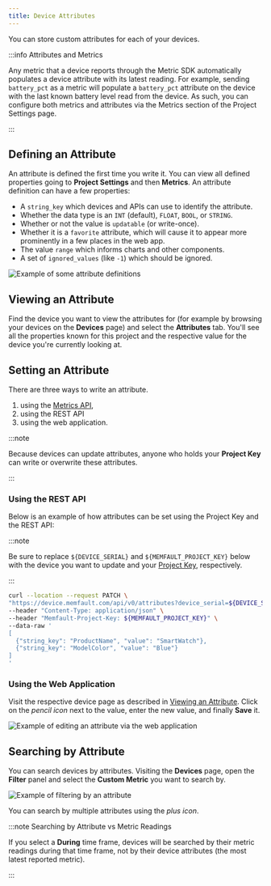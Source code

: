 ```yaml
---
title: Device Attributes
---
```


You can store custom attributes for each of your devices.

:::info Attributes and Metrics

Any metric that a device reports through the Metric SDK automatically populates
a device attribute with its latest reading. For example, sending `battery_pct`
as a metric will populate a `battery_pct` attribute on the device with the last
known battery level read from the device. As such, you can configure both
metrics and attributes via the Metrics section of the Project Settings page.

:::

## Defining an Attribute

An attribute is defined the first time you write it. You can view all defined
properties going to **Project Settings** and then **Metrics**. An attribute
definition can have a few properties:

- A `string_key` which devices and APIs can use to identify the attribute.
- Whether the data type is an `INT` (default), `FLOAT`, `BOOL`, or `STRING`.
- Whether or not the value is `updatable` (or write-once).
- Whether it is a `favorite` attribute, which will cause it to appear more
  prominently in a few places in the web app.
- The value `range` which informs charts and other components.
- A set of `ignored_values` (like `-1`) which should be ignored.

![Example of some attribute definitions](/img/blog/2021-08-17-device-properties-settings.png)

## Viewing an Attribute

Find the device you want to view the attributes for (for example by browsing
your devices on the **Devices** page) and select the **Attributes** tab. You'll
see all the properties known for this project and the respective value for the
device you're currently looking at.

## Setting an Attribute

There are three ways to write an attribute.

1. using the [Metrics API](/docs/mcu/metrics-api),
2. using the REST API
3. using the web application.

:::note

Because devices can update attributes, anyone who holds your **Project Key** can
write or overwrite these attributes.

:::

### Using the REST API

Below is an example of how attributes can be set using the Project Key and the
REST API:

:::note

Be sure to replace `${DEVICE_SERIAL}` and `${MEMFAULT_PROJECT_KEY}` below with
the device you want to update and your
[Project Key](/docs/ci/authentication#project-key), respectively.

:::

```bash
curl --location --request PATCH \
"https://device.memfault.com/api/v0/attributes?device_serial=${DEVICE_SERIAL}" \
--header "Content-Type: application/json" \
--header "Memfault-Project-Key: ${MEMFAULT_PROJECT_KEY}" \
--data-raw '
[
  {"string_key": "ProductName", "value": "SmartWatch"},
  {"string_key": "ModelColor", "value": "Blue"}
]
'
```

### Using the Web Application

Visit the respective device page as described in
[Viewing an Attribute](#viewing-an-attribute). Click on the _pencil icon_ next
to the value, enter the new value, and finally **Save** it.

![Example of editing an attribute via the web application](/img/blog/2021-08-17-device-properties-edit.png)

## Searching by Attribute

You can search devices by attributes. Visiting the **Devices** page, open the
**Filter** panel and select the **Custom Metric** you want to search by.

![Example of filtering by an attribute](/img/blog/2021-08-17-device-properties-filter.png)

You can search by multiple attributes using the _plus icon_.

:::note Searching by Attribute vs Metric Readings

If you select a **During** time frame, devices will be searched by their metric
readings during that time frame, not by their device attributes (the most latest
reported metric).

:::
